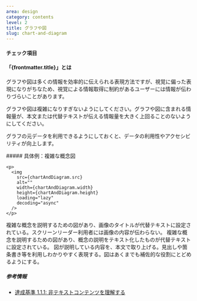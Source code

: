 ```yaml
---
area: design
category: contents
level: 2
title: グラフや図
slug: chart-and-diagram
---
```



#### チェック項目

<Checkpoint title="グラフの傾向や要点を簡潔にまとめ、テキストや代替テキストで提供する" />
<Checkpoint title="グラフの元データをHTMLの表で提供するか、ダウンロードできるようにする（有用な場合）" />
<Checkpoint title="図が伝えている情報をテキストや代替テキストで提供する" />

#### 「{frontmatter.title}」とは

<Level level={frontmatter.level} />

グラフや図は多くの情報を効率的に伝えられる表現方法ですが、視覚に偏った表現になりがちなため、視覚による情報取得に制約があるユーザーには情報が伝わりづらいことがあります。

グラフや図は複雑になりすぎないようにしてください。グラフや図に含まれる情報量が、本文または代替テキストが伝える情報量を大きく上回ることのないようにしてください。

グラフの元データを利用できるようにしておくと、データの利用性やアクセシビリティが向上します。

<Cases>
  <div slot="title">
    ##### 具体例：複雑な概念図
    
    <p>
      <img
        src={chartAndDiagram.src}
        alt=""
        width={chartAndDiagram.width}
        height={chartAndDiagram.height}
        loading="lazy"
        decoding="async"
      />
    </p>
  </div>
  <Case span={2} type="bad" title="画像のタイトルのみ指定されている">
    複雑な概念を説明するための図があり、画像のタイトルが代替テキストに設定されている。スクリーンリーダー利用者には画像の内容が伝わらない。
  </Case>
  <Case span={2} type="good" title="複雑な図に具体的な代替テキストを設定する">
    複雑な概念を説明するための図があり、概念の説明をテキスト化したものが代替テキストに設定されている。
  </Case>
  <Case span={2} type="good" title="本文を用いて概念について説明する">
    図が説明している内容を、本文で取り上げる。見出しや箇条書き等を利用しわかりやすく表現する。図はあくまでも補佐的な役割にとどめるようにする。
  </Case>
</Cases>

##### 参考情報

- [達成基準 1.1.1: 非テキストコンテンツを理解する](https://waic.jp/translations/WCAG21/Understanding/non-text-content.html)
